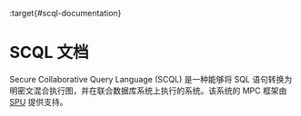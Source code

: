 :target{#scql-documentation}

# SCQL 文档

Secure Collaborative Query Language (SCQL) 是一种能够将 SQL 语句转换为明密文混合执行图，并在联合数据库系统上执行的系统。该系统的 MPC 框架由 [SPU](https://github.com/secretflow/spu) 提供支持。

<TableOfContents />

